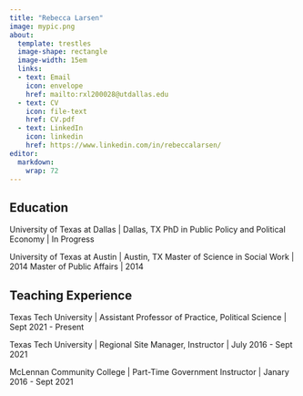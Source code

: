 ---
title: "Rebecca Larsen"
image: mypic.png 
about: 
  template: trestles 
  image-shape: rectangle
  image-width: 15em
  links: 
  - text: Email
    icon: envelope
    href: mailto:rxl200028@utdallas.edu
  - text: CV 
    icon: file-text
    href: CV.pdf 
  - text: LinkedIn 
    icon: linkedin
    href: https://www.linkedin.com/in/rebeccalarsen/ 
editor: 
  markdown: 
    wrap: 72
---

::: {#hero-heading}
## Education

University of Texas at Dallas \| Dallas, TX PhD in Public Policy and
Political Economy \| In Progress

University of Texas at Austin \| Austin, TX Master of Science in Social
Work \| 2014 Master of Public Affairs \| 2014

## Teaching Experience

Texas Tech University \| Assistant Professor of Practice, Political
Science \| Sept 2021 - Present

Texas Tech University \| Regional Site Manager, Instructor \| July
2016 - Sept 2021

McLennan Community College \| Part-Time Government Instructor \| Janary
2016 - Sept 2021
:::